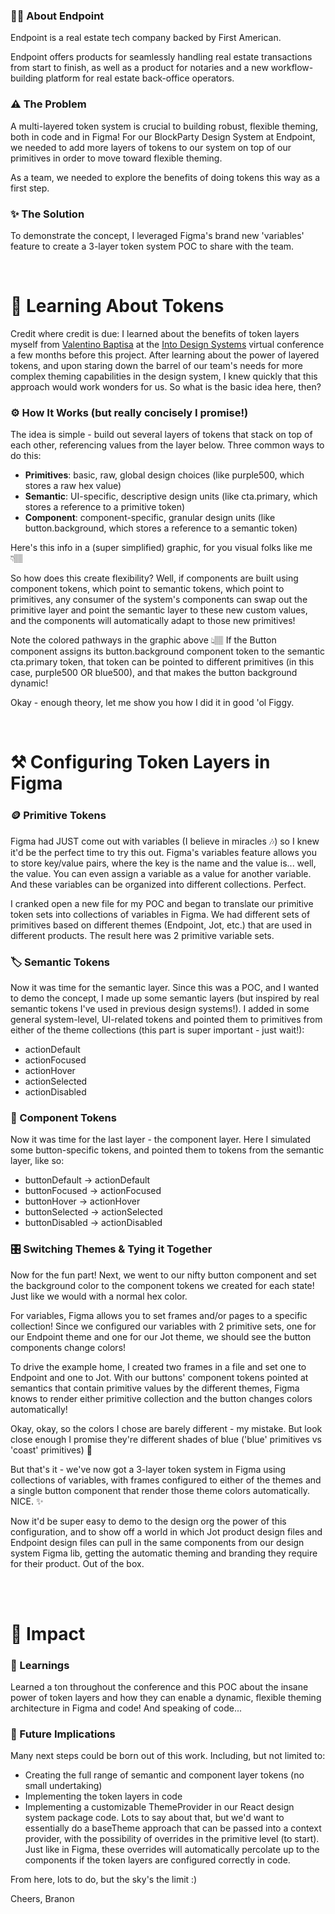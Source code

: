 
<HeroStrip
  title="Dynamic Token Layers @ Endpoint"
  subtitle="Implementing dynamic tokens with Figma's new 'variables' feature"
  image="/projects/dynamic-token-layers/cover.png"
  date="June 2023"
  category="Design Systems"
/>

### ✍🏽 About Endpoint

Endpoint is a real estate tech company backed by First American.

Endpoint offers products for seamlessly handling real estate transactions from start to finish, as well as a product for notaries and a new workflow-building platform for real estate back-office operators.

<ContentImage
  image="/projects/process-improvements/intro.png"
  caption="Graphic depicting the complex process of buying a home"
/>

### ⚠️ The Problem

A multi-layered token system is crucial to building robust, flexible theming, both in code and in Figma! For our BlockParty Design System at Endpoint, we needed to add more layers of tokens to our system on top of our primitives in order to move toward flexible theming.

As a team, we needed to explore the benefits of doing tokens this way as a first step.

### ✨ The Solution

To demonstrate the concept, I leveraged Figma's brand new 'variables' feature to create a 3-layer token system POC to share with the team.

<br />

# 🧠 Learning About Tokens

Credit where credit is due: I learned about the benefits of token layers myself from [Valentino Baptisa](https://valentinoafb.medium.com/) at the [Into Design Systems](https://www.intodesignsystems.com/) virtual conference a few months before this project. After learning about the power of layered tokens, and upon staring down the barrel of our team's needs for more complex theming capabilities in the design system, I knew quickly that this approach would work wonders for us. So what is the basic idea here, then?

### ⚙️ How It Works (but really concisely I promise!)

The idea is simple - build out several layers of tokens that stack on top of each other, referencing values from the layer below. Three common ways to do this:

- <strong>Primitives</strong>: basic, raw, global design choices (like
  purple500, which stores a raw hex value)
- <strong>Semantic</strong>: UI-specific, descriptive design units (like
  cta.primary, which stores a reference to a primitive token)
- <strong>Component</strong>: component-specific, granular design units (like
  button.background, which stores a reference to a semantic token)

Here's this info in a (super simplified) graphic, for you visual folks like me 👇🏽

<ContentImage
  image="/projects/dynamic-token-layers/token-layers.png"
  caption="A diagram of a button component with various layers of tokens hooked up to it"
/>

So how does this create flexibility? Well, if components are built using component tokens, which point to semantic tokens, which point to primitives, any consumer of the system's components can swap out the primitive layer and point the semantic layer to these new custom values, and the components will automatically adapt to those new primitives!

Note the colored pathways in the graphic above 👆🏽 If the Button component assigns its button.background component token to the semantic cta.primary token, that token can be pointed to different primitives (in this case, purple500 OR blue500), and that makes the button background dynamic!

Okay - enough theory, let me show you how I did it in good 'ol Figgy.

<br />

# ⚒️ Configuring Token Layers in Figma

### 🪙 Primitive Tokens

Figma had JUST come out with variables (I believe in miracles 🎶) so I knew it'd be the perfect time to try this out. Figma's variables feature allows you to store key/value pairs, where the key is the name and the value is... well, the value. You can even assign a variable as a value for another variable. And these variables can be organized into different collections. Perfect.

I cranked open a new file for my POC and began to translate our primitive token sets into collections of variables in Figma. We had different sets of primitives based on different themes (Endpoint, Jot, etc.) that are used in different products. The result here was 2 primitive variable sets.

<ContentImage
  image="/projects/dynamic-token-layers/ep-primitives.png"
  caption="Endpoint theme primitive variable sets created in Figma"
/>
<ContentImage
  image="/projects/dynamic-token-layers/jot-primitives.png"
  caption="Jot theme primitive variable sets created in Figma"
/>

### 🏷️ Semantic Tokens

Now it was time for the semantic layer. Since this was a POC, and I wanted to demo the concept, I made up some semantic layers (but inspired by real semantic tokens I've used in previous design systems!). I added in some general system-level, UI-related tokens and pointed them to primitives from either of the theme collections (this part is super important - just wait!):

- actionDefault
- actionFocused
- actionHover
- actionSelected
- actionDisabled

<ContentImage
  image="/projects/dynamic-token-layers/semantics.png"
  caption="Semantic tokens pointed at primitive tokens for each theme"
/>

### 🧩 Component Tokens

Now it was time for the last layer - the component layer. Here I simulated some button-specific tokens, and pointed them to tokens from the semantic layer, like so:

- buttonDefault -> actionDefault
- buttonFocused -> actionFocused
- buttonHover -> actionHover
- buttonSelected -> actionSelected
- buttonDisabled -> actionDisabled

<ContentImage
  image="/projects/dynamic-token-layers/component.png"
  caption="Button-specific component tokens pointed at semantic tokens"
/>

### 🎛️ Switching Themes & Tying it Together

Now for the fun part! Next, we went to our nifty button component and set the background color to the component tokens we created for each state! Just like we would with a normal hex color.

For variables, Figma allows you to set frames and/or pages to a specific collection! Since we configured our variables with 2 primitive sets, one for our Endpoint theme and one for our Jot theme, we should see the button components change colors!

To drive the example home, I created two frames in a file and set one to Endpoint and one to Jot. With our buttons' component tokens pointed at semantics that contain primitive values by the different themes, Figma knows to render either primitive collection and the button changes colors automatically!

<ContentImage
  image="/projects/dynamic-token-layers/themed.png"
  caption="Buttons set to render different themes via variable collections"
/>

Okay, okay, so the colors I chose are barely different - my mistake. But look close enough I promise they're different shades of blue ('blue' primitives vs 'coast' primitives) 🥲

But that's it - we've now got a 3-layer token system in Figma using collections of variables, with frames configured to either of the themes and a single button component that render those theme colors automatically. NICE. ✨

Now it'd be super easy to demo to the design org the power of this configuration, and to show off a world in which Jot product design files and Endpoint design files can pull in the same components from our design system Figma lib, getting the automatic theming and branding they require for their product. Out of the box.

<br />
<br />

# 🚀 Impact

### 🧠 Learnings

Learned a ton throughout the conference and this POC about the insane power of token layers and how they can enable a dynamic, flexible theming architecture in Figma and code! And speaking of code...

### 🔮 Future Implications

Many next steps could be born out of this work. Including, but not limited to:

- Creating the full range of semantic and component layer tokens (no small undertaking)
- Implementing the token layers in code
- Implementing a customizable ThemeProvider in our React design system package code. Lots to say about that, but we'd want to essentially do a baseTheme approach that can be passed into a context provider, with the possibility of overrides in the primitive level (to start). Just like in Figma, these overrides will automatically percolate up to the components if the token layers are configured correctly in code.

From here, lots to do, but the sky's the limit :)

Cheers,
Branon
